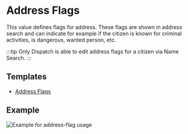 # Address Flags

This value defines flags for address. These flags are shown in address search and can indicate for example if the citizen is known for criminal activities,
is dangerous, wanted person, etc.

:::tip
Only Dispatch is able to edit address flags for a citizen via Name Search.
:::

## Templates

- <a download href="https://docs.snailycad.org/templates/address-fag.json">
    Address Flags
  </a>

## Example

![Example for address-flag usage](/features/values/address-flag.png)
